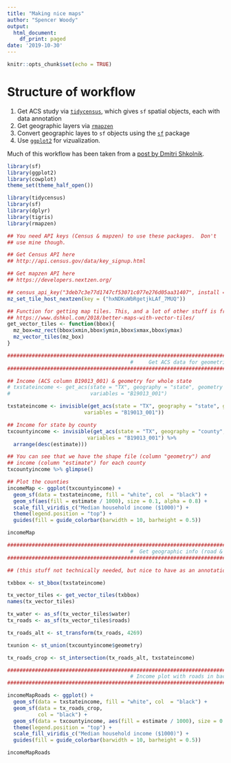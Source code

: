 ```yaml
---
title: "Making nice maps"
author: "Spencer Woody"
output:
  html_document:
    df_print: paged
date: '2019-10-30'
---
```


```r
knitr::opts_chunk$set(echo = TRUE)
```

# Structure of workflow

1. Get ACS study via [`tidycensus`], which gives `sf` spatial objects, each with data annotation
2. Get geographic layers via [`rmapzen`]
3. Convert geographic layes to `sf` objects using the [`sf`] package
4. Use [`ggplot2`] for vizualization. 

Much of this workflow has been taken from a [post by Dmitri Shkolnik][makingbettermaps].

```r

library(sf)
library(ggplot2)
library(cowplot)
theme_set(theme_half_open())

library(tidycensus)
library(sf)
library(dplyr)
library(tigris)
library(rmapzen)

## You need API keys (Census & mapzen) to use these packages.  Don't
## use mine though.

## Get Census API here
## http://api.census.gov/data/key_signup.html

## Get mapzen API here
## https://developers.nextzen.org/

## census_api_key("3deb7c3e77d1747cf53071c077e276d05aa31407", install = TRUE, overwrite = TRUE)
mz_set_tile_host_nextzen(key = ("hxNDKuWbRgetjkLAf_7MUQ"))

## Function for getting map tiles. This, and a lot of other stuff is from:
## https://www.dshkol.com/2018/better-maps-with-vector-tiles/
get_vector_tiles <- function(bbox){
  mz_box=mz_rect(bbox$xmin,bbox$ymin,bbox$xmax,bbox$ymax)
  mz_vector_tiles(mz_box)
}

###############################################################################
                                        #     Get ACS data for geometries     #
###############################################################################

## Income (ACS column B19013_001) & geometry for whole state
# txstateincome <- get_acs(state = "TX", geography = "state", geometry = TRUE,
#                          variables = "B19013_001")

txstateincome <- invisible(get_acs(state = "TX", geography = "state", geometry = TRUE,
                         variables = "B19013_001"))

## Income for state by county
txcountyincome <- invisible(get_acs(state = "TX", geography = "county", geometry = TRUE,
                          variables = "B19013_001") %>%
  arrange(desc(estimate)))

## You can see that we have the shape file (column "geometry") and
## income (column "estimate") for each county
txcountyincome %>% glimpse()

## Plot the counties
incomeMap <- ggplot(txcountyincome) +
  geom_sf(data = txstateincome, fill = "white", col  = "black") + 
  geom_sf(aes(fill = estimate / 1000), size = 0.1, alpha = 0.8) +
  scale_fill_viridis_c("Median household income ($1000)") +
  theme(legend.position = "top") +
  guides(fill = guide_colorbar(barwidth = 10, barheight = 0.5))

incomeMap

###############################################################################
                                        #  Get geographic info (road & water) #
############################################################################### 

## (this stuff not technically needed, but nice to have as an annotation)

txbbox <- st_bbox(txstateincome)

tx_vector_tiles <- get_vector_tiles(txbbox)
names(tx_vector_tiles)

tx_water <- as_sf(tx_vector_tiles$water)
tx_roads <- as_sf(tx_vector_tiles$roads)

tx_roads_alt <- st_transform(tx_roads, 4269)

txunion <- st_union(txcountyincome$geometry)

tx_roads_crop <- st_intersection(tx_roads_alt, txstateincome)

###############################################################################
                                        # Income plot with roads in background #
###############################################################################

incomeMapRoads <- ggplot() +
  geom_sf(data = txstateincome, fill = "white", col  = "black") +
  geom_sf(data = tx_roads_crop,
          col = "black") +
  geom_sf(data = txcountyincome, aes(fill = estimate / 1000), size = 0.1, alpha = 0.85) +
  theme(legend.position = "top") +
  scale_fill_viridis_c("Median household income ($1000)") +
  guides(fill = guide_colorbar(barwidth = 10, barheight = 0.5))

incomeMapRoads

```

[`tidycensus`]: https://walkerke.github.io/tidycensus/
[`rmapzen`]: https://tarakc02.github.io/rmapzen/
[`sf`]: https://r-spatial.github.io/sf/
[`ggplot2`]: https://ggplot2.tidyverse.org/
[makingbettermaps]: https://www.dshkol.com/2018/better-maps-with-vector-tiles/

